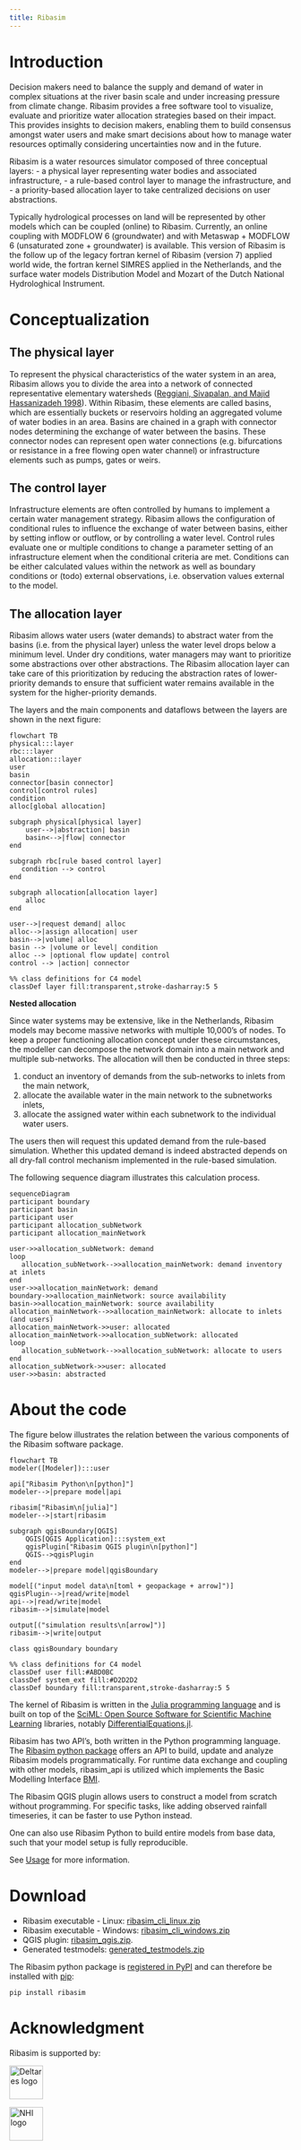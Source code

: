 ```yaml
---
title: Ribasim
---
```


# Introduction {#sec-introduction}

Decision makers need to balance the supply and demand of water in complex situations at the river basin scale and under increasing pressure from
climate change. Ribasim provides a free software tool to visualize, evaluate and prioritize water allocation strategies based on their impact.
This provides insights to decision makers, enabling them to build consensus amongst water users and make smart decisions about how to manage
water resources optimally considering uncertainties now and in the future.

Ribasim is a water resources simulator composed of three conceptual layers:
- a physical layer representing water bodies and associated infrastructure,
- a rule-based control layer to manage the infrastructure, and
- a priority-based allocation layer to take centralized decisions on user abstractions.

Typically hydrological processes on land will be represented by other models which can be coupled (online) to Ribasim. Currently, an online
coupling with MODFLOW 6 (groundwater) and with Metaswap + MODFLOW 6 (unsaturated zone + groundwater) is available.
This version of Ribasim is the follow up of the legacy fortran kernel of Ribasim (version 7) applied world wide, the fortran kernel SIMRES
applied in the Netherlands, and the surface water models Distribution Model and Mozart of the Dutch National Hydrologhical Instrument.


# Conceptualization {#sec-conceptualization}

## The physical layer {#sec-physical}

To represent the physical characteristics of the water system in an area, Ribasim allows you to divide the area into a network of connected
representative elementary watersheds ([Reggiani, Sivapalan, and Majid Hassanizadeh 1998](https://deltares.github.io/Ribasim/#ref-REGGIANI1998367)).
Within Ribasim, these elements are called basins, which are essentially buckets or reservoirs holding an aggregated volume of water bodies in an
area. Basins are chained in a graph with connector nodes determining the exchange of water between the basins. These connector nodes can represent
open water connections (e.g. bifurcations or resistance in a free flowing open water channel) or infrastructure elements such as pumps, gates or
weirs.

## The control layer {#sec-control}

Infrastructure elements are often controlled by humans to implement a certain water management strategy. Ribasim allows the configuration of
conditional rules to influence the exchange of water between basins, either by setting inflow or outflow, or by controlling a water level.
Control rules evaluate one or multiple conditions to change a parameter setting of an infrastructure element when the conditional criteria are met.
Conditions can be either calculated values within the network as well as boundary conditions or (todo) external observations, i.e. observation
values external to the model.

## The allocation layer {#sec-allocation}

Ribasim allows water users (water demands) to abstract water from the basins (i.e. from the physical layer) unless the water level drops below a
minimum level. Under dry conditions, water managers may want to prioritize some abstractions over other abstractions. The Ribasim allocation layer
can take care of this prioritization by reducing the abstraction rates of lower-priority demands to ensure that sufficient water remains available
in the system for the higher-priority demands.

The layers and the main components and dataflows between the layers are shown in the next figure:

```mermaid
flowchart TB
physical:::layer
rbc:::layer
allocation:::layer
user
basin
connector[basin connector]
control[control rules]
condition
alloc[global allocation]

subgraph physical[physical layer]
    user-->|abstraction| basin
    basin<-->|flow| connector
end

subgraph rbc[rule based control layer]
   condition --> control
end

subgraph allocation[allocation layer]
    alloc
end

user-->|request demand| alloc
alloc-->|assign allocation| user
basin-->|volume| alloc
basin --> |volume or level| condition
alloc --> |optional flow update| control
control --> |action| connector

%% class definitions for C4 model
classDef layer fill:transparent,stroke-dasharray:5 5
```

**Nested allocation**

Since water systems may be extensive, like in the Netherlands, Ribasim models may become massive networks with multiple 10,000’s of nodes.
To keep a proper functioning allocation concept under these circumstances, the modeller can decompose the network domain into a main network
and multiple sub-networks. The allocation will then be conducted in three steps:

1. conduct an inventory of demands from the sub-networks to inlets from the main network,
2. allocate the available water in the main network to the subnetworks inlets,
3. allocate the assigned water within each subnetwork to the individual water users.

The users then will request this updated demand from the rule-based simulation. Whether this updated demand is indeed abstracted depends on
all dry-fall control mechanism implemented in the rule-based simulation.

The following sequence diagram illustrates this calculation process.

```mermaid
sequenceDiagram
participant boundary
participant basin
participant user
participant allocation_subNetwork
participant allocation_mainNetwork

user->>allocation_subNetwork: demand
loop
   allocation_subNetwork-->>allocation_mainNetwork: demand inventory at inlets
end
user->>allocation_mainNetwork: demand
boundary->>allocation_mainNetwork: source availability
basin->>allocation_mainNetwork: source availability
allocation_mainNetwork-->>allocation_mainNetwork: allocate to inlets (and users)
allocation_mainNetwork->>user: allocated
allocation_mainNetwork->>allocation_subNetwork: allocated
loop
   allocation_subNetwork-->>allocation_subNetwork: allocate to users
end
allocation_subNetwork->>user: allocated
user->>basin: abstracted
```

# About the code {#sec-code}
The figure below illustrates the relation between the various components of the Ribasim software package.

```mermaid
flowchart TB
modeler([Modeler]):::user

api["Ribasim Python\n[python]"]
modeler-->|prepare model|api

ribasim["Ribasim\n[julia]"]
modeler-->|start|ribasim

subgraph qgisBoundary[QGIS]
    QGIS[QGIS Application]:::system_ext
    qgisPlugin["Ribasim QGIS plugin\n[python]"]
    QGIS-->qgisPlugin
end
modeler-->|prepare model|qgisBoundary

model[("input model data\n[toml + geopackage + arrow]")]
qgisPlugin-->|read/write|model
api-->|read/write|model
ribasim-->|simulate|model

output[("simulation results\n[arrow]")]
ribasim-->|write|output

class qgisBoundary boundary

%% class definitions for C4 model
classDef user fill:#ABD0BC
classDef system_ext fill:#D2D2D2
classDef boundary fill:transparent,stroke-dasharray:5 5
```

The kernel of Ribasim is written in the [Julia programming language](https://julialang.org/) and is built on top of the [SciML: Open Source
Software for Scientific Machine Learning](https://sciml.ai/) libraries, notably [DifferentialEquations.jl](https://docs.sciml.ai/DiffEqDocs/stable/).

Ribasim has two API’s, both written in the Python programming language. The [Ribasim python package](https://deltares.github.io/Ribasim/python/)
offers an API to build, update and analyze Ribasim models programmatically.
For runtime data exchange and coupling with other models, ribasim_api is utilized which implements the Basic Modelling Interface
[BMI](https://bmi-spec.readthedocs.io/en/latest/).

The Ribasim QGIS plugin allows users to construct a model from scratch without programming.
For specific tasks, like adding observed rainfall timeseries, it can be faster to use Python instead.

One can also use Ribasim Python to build entire models from base data, such that your model
setup is fully reproducible.

See [Usage](https://deltares.github.io/Ribasim/core/usage.html) for more information.

# Download {#sec-download}

- Ribasim executable - Linux: [ribasim_cli_linux.zip](https://github.com/Deltares/Ribasim/releases/latest/download/ribasim_cli_linux.zip)
- Ribasim executable - Windows: [ribasim_cli_windows.zip](https://github.com/Deltares/Ribasim/releases/latest/download/ribasim_cli_windows.zip)
- QGIS plugin: [ribasim_qgis.zip](https://github.com/Deltares/Ribasim/releases/latest/download/ribasim_qgis.zip).
- Generated testmodels: [generated_testmodels.zip](https://github.com/Deltares/Ribasim/releases/latest/download/generated_testmodels.zip)

The Ribasim python package is [registered in PyPI](https://pypi.org/project/ribasim/) and can therefore
be installed with [pip](https://docs.python.org/3/installing/index.html):
```
pip install ribasim
```

# Acknowledgment
Ribasim is supported by:

::: {layout-ncol=2 layout-valign="bottom"}
<a href="https://www.deltares.nl/">
    <img alt="Deltares logo"
        src="https://user-images.githubusercontent.com/4471859/187672447-adb9cb11-16ca-488b-bef9-08e059fe6d55.svg"
        height="60">
</a>

<a href="https://nhi.nu/">
    <img alt="NHI logo"
        src="https://user-images.githubusercontent.com/4471859/187672456-874b344a-9ad3-42b5-af6a-93517f7fbbe8.png"
        height="60">
</a>
:::
